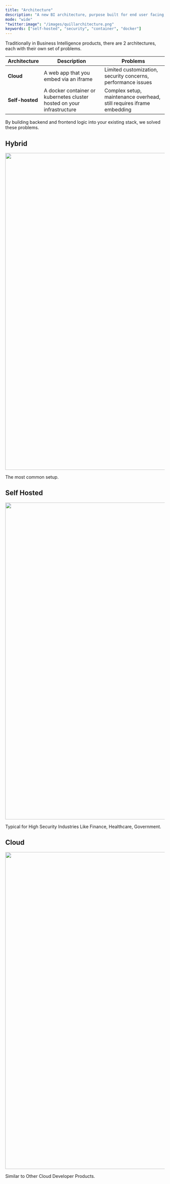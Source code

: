```yaml
---
title: "Architecture"
description: "A new BI architecture, purpose built for end user facing, in-product dashboards and reporting."
mode: "wide"
"twitter:image": "/images/quillarchitecture.png"
keywords: ["self-hosted", "security", "container", "docker"]
---
```


Traditionally in Business Intelligence products, there are 2 architectures, each with their own set of problems.

| Architecture    | Description                                                            | Problems                                                             |
| --------------- | ---------------------------------------------------------------------- | -------------------------------------------------------------------- |
| **Cloud**       | A web app that you embed via an iframe                                 | Limited customization, security concerns, performance issues         |
| **Self-hosted** | A docker container or kubernetes cluster hosted on your infrastructure | Complex setup, maintenance overhead, still requires iframe embedding |

By building backend and frontend logic into your existing stack, we solved these problems.

## Hybrid

<Frame caption="Production DB connection runs in your cloud. Metadata requests are made to Quill Metadata API. BI Platform is hosted on our cloud.">
  <img width="1000px" src="/images/quillhybridarchitecture.png" />
</Frame>

The most common setup.

## Self Hosted

<Frame caption="Production DB connection and BI Platform run entirely in your cloud. Metadata requests are made to Quill Metadata API.">
  <img width="1000px" src="/images/quillselfhostedarchitecture.png" />
</Frame>

Typical for High Security Industries Like Finance, Healthcare, Government.

## Cloud

<Frame caption="DB connection and BI Platform run in our cloud.">
  <img width="1000px" src="/images/quillcloudarchitecture.png" />
</Frame>

Similar to Other Cloud Developer Products.
